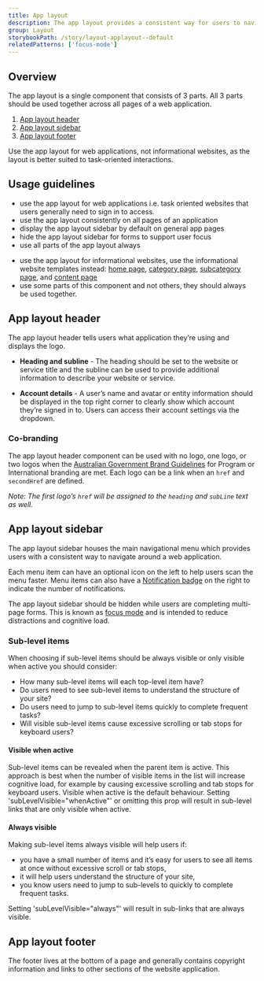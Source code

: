 ```yaml
---
title: App layout
description: The app layout provides a consistent way for users to navigate around a web application and access their account settings.
group: Layout
storybookPath: /story/layout-applayout--default
relatedPatterns: ['focus-mode']
---
```


## Overview

The app layout is a single component that consists of 3 parts. All 3 parts should be used together across all pages of a web application.

1. [App layout header](#app-layout-header)
2. [App layout sidebar](#app-layout-sidebar)
3. [App layout footer](#app-layout-footer)

Use the app layout for web applications, not informational websites, as the layout is better suited to task-oriented interactions.

<ImageWithBorder
	alt="Screenshot of App layout components with annotations labelling the header, sidebar and footer"
	src="/img/components/app-layout.png"
/>

## Usage guidelines

<DoHeading />

- use the app layout for web applications i.e. task oriented websites that users generally need to sign in to access.
- use the app layout consistently on all pages of an application
- display the app layout sidebar by default on general app pages
- hide the app layout sidebar for forms to support user focus
- use all parts of the app layout always

<DontHeading />

- use the app layout for informational websites, use the informational website templates instead: [home page](/templates/home), [category page](/templates/category), [subcategory page](/templates/subcategory), and [content page](/templates/content)
- use some parts of this component and not others, they should always be used together.

## App layout header

The app layout header tells users what application they’re using and displays the logo.

- **Heading and subline** - The heading should be set to the website or service title and the subline can be used to provide additional information to describe your website or service.

- **Account details** - A user’s name and avatar or entity information should be displayed in the top right corner to clearly show which account they’re signed in to. Users can access their account settings via the dropdown.

### Co-branding

The app layout header component can be used with no logo, one logo, or two logos when the [Australian Government Brand Guidelines](https://www.pmc.gov.au/publications/australian-government-branding-guildelines) for Program or International branding are met. Each logo can be a link when an `href` and `secondHref` are defined.

_Note: The first logo’s `href` will be assigned to the `heading` and `subLine` text as well._

## App layout sidebar

The app layout sidebar houses the main navigational menu which provides users with a consistent way to navigate around a web application.

Each menu item can have an optional icon on the left to help users scan the menu faster. Menu items can also have a [Notification badge](/components/notification-badge) on the right to indicate the number of notifications.

The app layout sidebar should be hidden while users are completing multi-page forms. This is known as [focus mode](/patterns/focus-mode) and is intended to reduce distractions and cognitive load.

<ImageWithBorder
	alt="Screenshot of App layout components in focus mode with annotations labelling the header and footer"
	src="/img/components/app-layout-focus-mode.png"
/>

### Sub-level items

When choosing if sub-level items should be always visible or only visible when active you should consider:

- How many sub-level items will each top-level item have?
- Do users need to see sub-level items to understand the structure of your site?
- Do users need to jump to sub-level items quickly to complete frequent tasks?
- Will visible sub-level items cause excessive scrolling or tab stops for keyboard users?

#### Visible when active

Sub-level items can be revealed when the parent item is active. This approach is best when the number of visible items in the list will increase cognitive load, for example by causing excessive scrolling and tab stops for keyboard users. 
Visible when active is the default behaviour. Setting 'subLevelVisible="whenActive"' or omitting this prop will result in sub-level links that are only visible when active.

#### Always visible

Making sub-level items always visible will help users if:
- you have a small number of items and it’s easy for users to see all items at once without excessive scroll or tab stops,
- it will help users understand the structure of your site,
- you know users need to jump to sub-levels to quickly to complete frequent tasks.

Setting 'subLevelVisible="always"' will result in sub-links that are always visible.

## App layout footer

The footer lives at the bottom of a page and generally contains copyright information and links to other sections of the website application.
